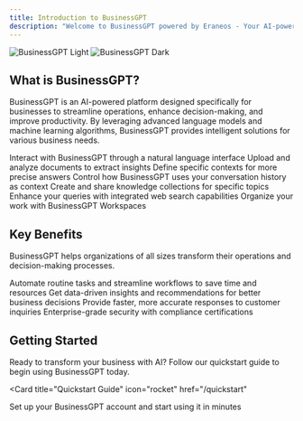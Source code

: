 ```yaml
---
title: Introduction to BusinessGPT
description: "Welcome to BusinessGPT powered by Eraneos - Your AI-powered business assistant"
---
```


<img
  className="block dark:hidden"
  src="/images/hero-light.png"
  alt="BusinessGPT Light"
/>
<img
  className="hidden dark:block"
  src="/images/hero-dark.png"
  alt="BusinessGPT Dark"
/>

## What is BusinessGPT?

BusinessGPT is an AI-powered platform designed specifically for businesses to streamline operations, enhance decision-making, and improve productivity. By leveraging advanced language models and machine learning algorithms, BusinessGPT provides intelligent solutions for various business needs.

<CardGroup cols={3}>
  <Card
    title="Chat Interface"
    icon="comments"
    href="/features/chat"
  >
    Interact with BusinessGPT through a natural language interface
  </Card>
  <Card
    title="Document Processing"
    icon="file-lines"
    href="/features/document-processing"
  >
    Upload and analyze documents to extract insights
  </Card>
  <Card
    title="Instructions"
    icon="list-check"
    href="/features/instructions"
  >
    Define specific contexts for more precise answers
  </Card>
  <Card
    title="Memory Function"
    icon="brain"
    href="/features/memory"
  >
    Control how BusinessGPT uses your conversation history as context
  </Card>
  <Card
    title="Projects"
    icon="folder-open"
    href="/features/projects"
  >
    Create and share knowledge collections for specific topics
  </Card>
  <Card
    title="Web Search"
    icon="globe"
    href="/features/web-search"
  >
    Enhance your queries with integrated web search capabilities
  </Card>
  <Card
    title="Workspaces"
    icon="folder-tree"
    href="/features/workspaces"
  >
    Organize your work with BusinessGPT Workspaces
  </Card>
</CardGroup>

## Key Benefits

BusinessGPT helps organizations of all sizes transform their operations and decision-making processes.

<CardGroup cols={2}>
  <Card
    title="Increased Efficiency"
    icon="gauge-high"
  >
    Automate routine tasks and streamline workflows to save time and resources
  </Card>
  <Card
    title="Enhanced Decision Making"
    icon="lightbulb"
  >
    Get data-driven insights and recommendations for better business decisions
  </Card>
  <Card
    title="Improved Customer Experience"
    icon="users"
  >
    Provide faster, more accurate responses to customer inquiries
  </Card>
  <Card
    title="Secure & Compliant"
    icon="shield-halved"
    href="/security/overview"
  >
    Enterprise-grade security with compliance certifications
  </Card>
</CardGroup>

## Getting Started

Ready to transform your business with AI? Follow our quickstart guide to begin using BusinessGPT today.

<Card
  title="Quickstart Guide"
  icon="rocket"
  href="/quickstart"
>
  Set up your BusinessGPT account and start using it in minutes
</Card>
